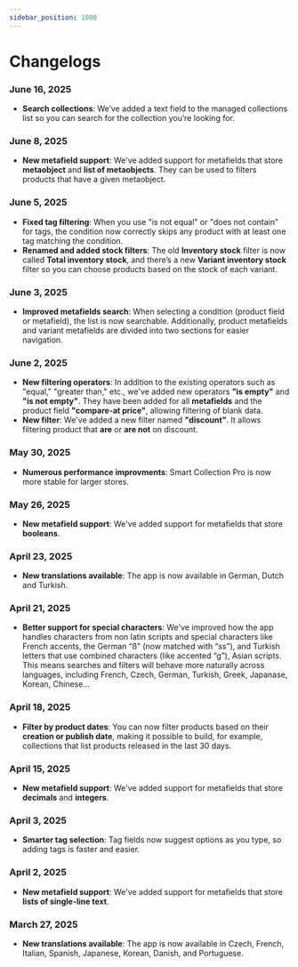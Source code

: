 ```yaml
---
sidebar_position: 1000
---
```


# Changelogs

### June 16, 2025

- **Search collections**: We’ve added a text field to the managed collections list so you can search for the collection you’re looking for.

### June 8, 2025

- **New metafield support**: We've added support for metafields that store **metaobject** and **list of metaobjects**. They can be used to filters products that have a given metaobject.

### June 5, 2025

- **Fixed tag filtering**: When you use "is not equal" or "does not contain" for tags, the condition now correctly skips any product with at least one tag matching the condition.
- **Renamed and added stock filters**: The old **Inventory stock** filter is now called **Total inventory stock**, and there’s a new **Variant inventory stock** filter so you can choose products based on the stock of each variant.

### June 3, 2025

- **Improved metafields search**: When selecting a condition (product field or metafield), the list is now searchable. Additionally, product metafields and variant metafields are divided into two sections for easier navigation.

### June 2, 2025

- **New filtering operators**: In addition to the existing operators such as "equal," "greater than," etc., we've added new operators **"is empty"** and **"is not empty"**. They have been added for all **metafields** and the product field **"compare-at price"**, allowing filtering of blank data.
- **New filter**: We've added a new filter named **"discount"**. It allows filtering product that **are** or **are not** on discount.

### May 30, 2025

- **Numerous performance improvments**: Smart Collection Pro is now more stable for larger stores.

### May 26, 2025

- **New metafield support**: We've added support for metafields that store **booleans**.

### April 23, 2025

- **New translations available**: The app is now available in German, Dutch and Turkish.

### April 21, 2025

- **Better support for special characters**: We've improved how the app handles characters from non latin scripts and special characters like French accents, the German “ß” (now matched with “ss”), and Turkish letters that use combined characters (like accented “g”), Asian scripts. This means searches and filters will behave more naturally across languages, including French, Czech, German, Turkish, Greek, Japanase, Korean, Chinese...

### April 18, 2025

- **Filter by product dates**: You can now filter products based on their **creation or publish date**, making it possible to build, for example, collections that list products released in the last 30 days.

### April 15, 2025

- **New metafield support**: We've added support for metafields that store **decimals** and **integers**.

### April 3, 2025

- **Smarter tag selection**: Tag fields now suggest options as you type, so adding tags is faster and easier.

### April 2, 2025

- **New metafield support**: We've added support for metafields that store **lists of single-line text**.

### March 27, 2025

- **New translations available**: The app is now available in Czech, French, Italian, Spanish, Japanese, Korean, Danish, and Portuguese.
